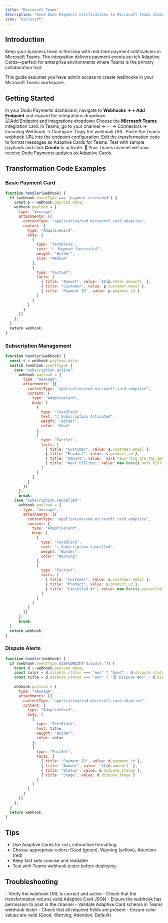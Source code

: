 ```yaml
---
title: "Microsoft Teams"
description: "Send Dodo Payments notifications to Microsoft Teams channels with rich Adaptive Cards."
icon: "microsoft"
---
```


## Introduction

Keep your business team in the loop with real-time payment notifications in Microsoft Teams. The integration delivers payment events as rich Adaptive Cards—perfect for enterprise environments where Teams is the primary collaboration tool.

<Info>
This guide assumes you have admin access to create webhooks in your Microsoft Teams workspace.
</Info>

## Getting Started

<Steps>
<Step title="Open the Webhook Section">
  In your Dodo Payments dashboard, navigate to <b>Webhooks → + Add Endpoint</b> and expand the integrations dropdown.
  <Frame>
    <img src="/images/integrations/teams.png" alt="Add Endpoint and integrations dropdown" />
  </Frame>
</Step>

<Step title="Select Microsoft Teams">
  Choose the <b>Microsoft Teams</b> integration card.
</Step>

<Step title="Create Teams Webhook">
  In Teams, go to your channel → ⋯ → Connectors → Incoming Webhook → Configure. Copy the webhook URL.
</Step>

<Step title="Paste Webhook URL">
  Paste the Teams webhook URL into the endpoint configuration.
</Step>

<Step title="Customize Transformation">
  Edit the transformation code to format messages as Adaptive Cards for Teams.
</Step>

<Step title="Test & Create">
  Test with sample payloads and click <b>Create</b> to activate.
</Step>

<Step title="Done!">
  🎉 Your Teams channel will now receive Dodo Payments updates as Adaptive Cards.
</Step>
</Steps>

## Transformation Code Examples

### Basic Payment Card

```javascript payment_card.js icon="js" expandable
function handler(webhook) {
  if (webhook.eventType === "payment.succeeded") {
    const p = webhook.payload.data;
    webhook.payload = {
      type: "message",
      attachments: [{
        contentType: "application/vnd.microsoft.card.adaptive",
        content: {
          type: "AdaptiveCard",
          body: [
            {
              type: "TextBlock",
              text: "✅ Payment Successful",
              weight: "Bolder",
              size: "Medium"
            },
            {
              type: "FactSet",
              facts: [
                { title: "Amount", value: `$${p.total_amount}` },
                { title: "Customer", value: p.customer.email },
                { title: "Payment ID", value: p.payment_id }
              ]
            }
          ]
        }
      }]
    };
  }
  return webhook;
}
```

### Subscription Management

```javascript subscription_card.js icon="js" expandable
function handler(webhook) {
  const s = webhook.payload.data;
  switch (webhook.eventType) {
    case "subscription.active":
      webhook.payload = {
        type: "message",
        attachments: [{
          contentType: "application/vnd.microsoft.card.adaptive",
          content: {
            type: "AdaptiveCard",
            body: [
              {
                type: "TextBlock",
                text: "📄 Subscription Activated",
                weight: "Bolder",
                color: "Good"
              },
              {
                type: "FactSet",
                facts: [
                  { title: "Customer", value: s.customer.email },
                  { title: "Product", value: s.product_id },
                  { title: "Amount", value: `$${s.recurring_pre_tax_amount}/${s.payment_frequency_interval}` },
                  { title: "Next Billing", value: new Date(s.next_billing_date).toLocaleDateString() }
                ]
              }
            ]
          }
        }]
      };
      break;
    case "subscription.cancelled":
      webhook.payload = {
        type: "message",
        attachments: [{
          contentType: "application/vnd.microsoft.card.adaptive",
          content: {
            type: "AdaptiveCard",
            body: [
              {
                type: "TextBlock",
                text: "⚠️ Subscription Cancelled",
                weight: "Bolder",
                color: "Warning"
              },
              {
                type: "FactSet",
                facts: [
                  { title: "Customer", value: s.customer.email },
                  { title: "Product", value: s.product_id },
                  { title: "Cancelled At", value: new Date(s.cancelled_at).toLocaleDateString() }
                ]
              }
            ]
          }
        }]
      };
      break;
  }
  return webhook;
}
```

### Dispute Alerts

```javascript dispute_card.js icon="js" expandable
function handler(webhook) {
  if (webhook.eventType.startsWith("dispute.")) {
    const d = webhook.payload.data;
    const color = d.dispute_status === "won" ? "Good" : d.dispute_status === "lost" ? "Attention" : "Warning";
    const title = d.dispute_status === "won" ? "🏆 Dispute Won" : d.dispute_status === "lost" ? "❌ Dispute Lost" : "🚨 Dispute Update";
    
    webhook.payload = {
      type: "message",
      attachments: [{
        contentType: "application/vnd.microsoft.card.adaptive",
        content: {
          type: "AdaptiveCard",
          body: [
            {
              type: "TextBlock",
              text: title,
              weight: "Bolder",
              color: color
            },
            {
              type: "FactSet",
              facts: [
                { title: "Payment ID", value: d.payment_id },
                { title: "Amount", value: `$${d.amount}` },
                { title: "Status", value: d.dispute_status },
                { title: "Stage", value: d.dispute_stage }
              ]
            }
          ]
        }
      }]
    };
  }
  return webhook;
}
```

## Tips

- Use Adaptive Cards for rich, interactive formatting
- Choose appropriate colors: Good (green), Warning (yellow), Attention (red)
- Keep fact sets concise and readable
- Test with Teams webhook tester before deploying

## Troubleshooting

<AccordionGroup>
<Accordion title="No messages in Teams">
- Verify the webhook URL is correct and active
- Check that the transformation returns valid Adaptive Card JSON
- Ensure the webhook has permission to post in the channel
</Accordion>

<Accordion title="Card formatting issues">
- Validate Adaptive Card schema in Teams webhook tester
- Check that all required fields are present
- Ensure color values are valid (Good, Warning, Attention, Default)
</Accordion>
</AccordionGroup>
